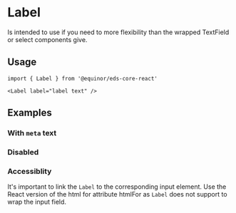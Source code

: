 
<Meta of={ComponentStories} />

# Label

Is intended to use if you need to more flexibility than the wrapped TextField or select components give.

<Links 
    sourceUrl="https://github.com/equinor/design-system/blob/develop/packages/eds-core-react/src/components/Label/Label.tsx"
    npmUrl="https://www.npmjs.com/package/@equinor/eds-core-react"
/>

<Primary />
<Controls />

## Usage

```tsx
import { Label } from '@equinor/eds-core-react'

<Label label="label text" />
```

## Examples

### With `meta` text

<Canvas of={ComponentStories.WithMeta} />

### Disabled

<Canvas of={ComponentStories.Disabled} />

### Accessiblity

It's important to link the `Label` to the corresponding input element. 
Use the React version of the html for attribute htmlFor as `Label` does not support to wrap the input field.

<Canvas of={ComponentStories.Accessiblity} />
